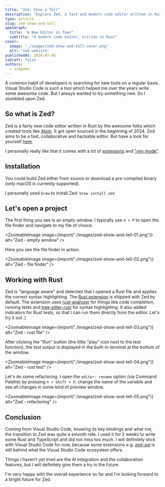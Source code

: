 ```yaml
---
title: "Zed: Show & Tell"
description: "Explore Zed, a fast and modern code editor written in Rust with collaborative features"
type: article
slug: zed-show-and-tell
openGraph:
  title: "A New Editor in Town"
  subtitle: "A modern code editor, written in Rust"
cover:
  image: "./images/zed-show-and-tell-cover.png"
  alt: "zed website"
publishedAt: 2024-07-05
isDraft: false
authors:
  - icepuma
---
```



A common habit of developers is searching for new tools on a regular basis. Visual Studio Code is such a tool which helped me over the years write some awesome code. But I always wanted to try something new. So I stumbled upon Zed.

## So what is Zed?

Zed is a fairly new code editor written in Rust by the awesome folks which created tools like [Atom](https://github.com/atom/atom). It got open sourced in the beginning of 2024. Zed aims to be a fast, collaborative and hackable editor. But have a look for yourself [here](https://github.com/zed-industries/zed).

I personally really like that it comes with a lot of [extensions](https://github.com/zed-industries/zed/tree/main/extensions) and ["vim mode"](https://zed.dev/docs/vim).

## Installation

You could build Zed either from source or download a pre-compiled binary (only macOS is currently supported).

I personally used `brew` to install Zed: `brew install zed`

## Let's open a project

The first thing you see is an empty window. I typically use `⌘ + P` to open the file finder and navigate to my file of choice.

<ZoomableImage
	image={import("./images/zed-show-and-tell-01.png")}
	alt="Zed - empty window"
/>

Here you see the file finder in action.

<ZoomableImage
	image={import("./images/zed-show-and-tell-02.png")}
	alt="Zed - file finder"
/>

## Working with Rust

Zed is "language aware" and detected that I opened a Rust file and applies the correct syntax highlighting. The [Rust extension](https://zed.dev/docs/languages/rust) is shipped with Zed by default.
The extension uses [rust-analyzer](https://github.com/rust-lang/rust-analyzer) for things like code completion, running tests and [tree-sitter-rust](https://github.com/tree-sitter/tree-sitter-rust) for syntax highlighting.
It also added indicators for Rust tests, so that I can run them directly from the editor. Let's try it out :)

<ZoomableImage
	image={import("./images/zed-show-and-tell-03.png")}
	alt="Zed - rust file"
/>

After clicking the "Run" button (the little "play" icon next to the test function), the test output is displayed in the built-in terminal at the bottom of the window.

<ZoomableImage
	image={import("./images/zed-show-and-tell-04.png")}
	alt="Zed - rust test"
/>

Let's do some refactoring. I open the `editor: rename` option (via Command Palette) by pressing `⌘ + Shift + P`, change the name of the variable and see all changes in some kind of preview window.

<ZoomableImage
	image={import("./images/zed-show-and-tell-05.png")}
	alt="Zed - refactoring"
/>

## Conclusion

Coming from Visual Studio Code, knowing its key bindings and what not, the transition to Zed was quite a smooth ride. I used it for 2 weeks to write some Rust and TypeScript and did not miss too much. I will definitely stick with Visual Studio Code for now, because some extensions e.g. [zed-sql](https://github.com/evrensen467/zed-sql) is still behind what the Visual Studio Code ecosystem offers.

Things I haven't yet tried are the AI integration and the collaboration features, but I will definitely give them a try in the future.

I'm very happy with the overall experience so far and I'm looking forward to a bright future for Zed.
